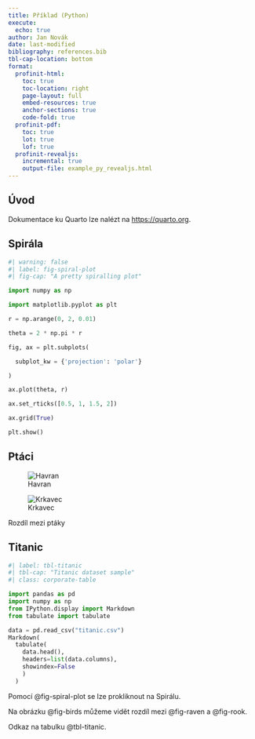 ```yaml
---
title: Příklad (Python)
execute:
  echo: true
author: Jan Novák
date: last-modified
bibliography: references.bib
tbl-cap-location: bottom
format:
  profinit-html:
    toc: true
    toc-location: right
    page-layout: full
    embed-resources: true
    anchor-sections: true
    code-fold: true
  profinit-pdf:
    toc: true
    lot: true
    lof: true
  profinit-revealjs:
    incremental: true
    output-file: example_py_revealjs.html
---
```





## Úvod

Dokumentace ku Quarto lze nalézt na <https://quarto.org>.

## Spirála

```python
#| warning: false
#| label: fig-spiral-plot
#| fig-cap: "A pretty spiralling plot"

import numpy as np

import matplotlib.pyplot as plt

r = np.arange(0, 2, 0.01)

theta = 2 * np.pi * r

fig, ax = plt.subplots(

  subplot_kw = {'projection': 'polar'}

)

ax.plot(theta, r)

ax.set_rticks([0.5, 1, 1.5, 2])

ax.grid(True)

plt.show()

```

## Ptáci

::: {#fig-birds layout-ncol=2}
![Havran](rook.jpg){#fig-rook}

![Krkavec](raven.jpg){#fig-raven}

Rozdíl mezi ptáky
:::

## Titanic

```python
#| label: tbl-titanic
#| tbl-cap: "Titanic dataset sample"
#| class: corporate-table

import pandas as pd
import numpy as np
from IPython.display import Markdown
from tabulate import tabulate

data = pd.read_csv("titanic.csv")
Markdown(
  tabulate(
    data.head(),
    headers=list(data.columns),
    showindex=False
    )
  )

```


Pomocí @fig-spiral-plot se lze prokliknout na Spirálu.

Na obrázku @fig-birds můžeme vidět rozdíl mezi @fig-raven a @fig-rook.

Odkaz na tabulku @tbl-titanic.